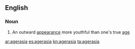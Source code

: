 ==English==

===Noun===
{{en-noun|-}}

# An outward [[appearance]] more youthful than one's true [[age]]

[[ar:agerasia]]
[[es:agerasia]]
[[kn:agerasia]]
[[ta:agerasia]]